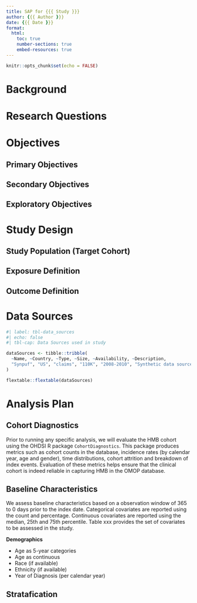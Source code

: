 ```yaml
---
title: SAP for {{{ Study }}}
author: {{{ Author }}}
date: {{{ Date }}}
format:
  html:
    toc: true
    number-sections: true
    embed-resources: true
---
```



```r
knitr::opts_chunk$set(echo = FALSE)
```

# Background

<!-------Add background on the study------>
# Research Questions

<!-------Include the study research questions------>


# Objectives


<!-------Add the study objective------>

## Primary Objectives

## Secondary Objectives

<!----Delete if not used------>

## Exploratory Objectives
<!----Delete if not used------>

# Study Design

## Study Population (Target Cohort)

<!---Provide information on the study population used in the analysis--->

## Exposure Definition

<!---Provide information on the exposure definition used in the analysis--->

## Outcome Definition

<!---Provide information on the outcome definition used in the analysis--->


# Data Sources

<!-- Add data sources, Example table for data sources -->


```r
#| label: tbl-data_sources
#| echo: false
#| tbl-cap: Data Sources used in study

dataSources <- tibble::tribble(
  ~Name, ~Country, ~Type, ~Size, ~Availability, ~Description,
  "Synpuf", "US", "claims", "110K", "2008-2010", "Synthetic data source based on US Medicare data"
)

flextable::flextable(dataSources)

```

# Analysis Plan

<!----Provide information on how the analysis will be done*---->


<!----Delete text that doesnt fit------->

## Cohort Diagnostics

Prior to running any specific analysis, we will evaluate the HMB cohort using the OHDSI R package `CohortDiagnostics`. This package produces metrics such as cohort counts in the database, incidence rates (by calendar year, age and gender), time distributions, cohort attrition and breakdown of index events. Evaluation of these metrics helps ensure that the clinical cohort is indeed reliable in capturing HMB in the OMOP database. 

## Baseline Characteristics


We assess baseline characteristics based on a observation window of 365 to 0 days prior to the index date. Categorical covariates are reported using the count and percentage. Continuous covariates are reported using the median, 25th and 75th percentile. Table xxx provides the set of covariates to be assessed in the study. 

**Demographics**

* Age as 5-year categories
* Age as continuous
* Race (if available)
* Ethnicity (if available)
* Year of Diagnosis (per calendar year)

<!----Add more sections for the analysis--------------------->

## Stratafication


<!----Add stratifications -------------->


